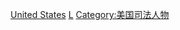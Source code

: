 {{Catnav|頁面分類|人类社会|法律|法律工作者|律师}}
{{Catnav|頁面分類|人类社会|人物|職業|律师}}
{{Catnav|頁面分類|人类社会|人物|職業|各职业美国人}}
{{Catnav|頁面分類|人物|職業|法律工作者|律师}}
{{Catnav|頁面分類|人物|職業|律师}}
{{Catnav|頁面分類|人物|職業|各职业美国人}}
{{Catnav|頁面分類|人物|各國人物|美国人|各职业美国人}}
{{Catnav|頁面分類|人物|各職業人物|法律工作者|律师}}
{{Commonscat|Lawyers from the United States}}

[[Category:各國律師|United States]]
[[Category:各职业美国人|L]]
[[Category:美国司法人物|Category:美国司法人物]]